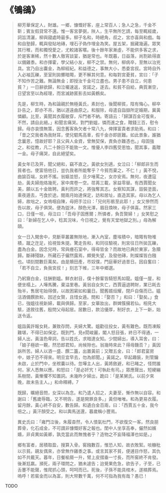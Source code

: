 # 《鴝鵒》

> 柳芳華保定人，財雄。一鄉，慷慨好客，座上常百人；急人之急，千金不靳；賓友假貸常不還。惟一客宮夢弼，陜人，生平無所乞請，每至輒經歲，詞旨清灑，柳與寢處時最多。柳子名和，時總角，叔之，宮亦喜與和戲。每和自塾歸，輒與發貼地磚，埋石子偽作埋金為笑。屋五架，掘藏幾遍。眾笑其行稚，而和獨悅愛之，尤較諸客暱。後十餘年家漸虛，不能供多客之求，於是客漸稀，然十數人徹宵談宴，猶是常也。年既暮，日益落，尚割畝得直以備雞黍。和亦揮霍，學父結小友，柳不之禁。無何，柳病卒，至無以治兇具。宮乃自出囊金，為柳經紀。和益德之，事無大小，悉委宮叔。宮時自外入必袖瓦礫，至室則拋擲暗陬，更不解其何意。和每對宮憂貧，宮曰：「子不知作苦之難。無論無金；即授汝千金可立盡也。男子患不自立，何患貧？」一日辭欲歸，和泣囑速返，宮諾之，遂去。和貧不自給，典質漸空，日望宮至以為經理，而宮滅跡匿影去如黃鶴矣。
>
> 先是，柳生時，為和論親於無極黃氏，素封也，後聞柳貧，陰有悔心。柳卒訃告之，即亦不吊，猶以道遠曲原之。和服除，母遣自詣嶽所定婚期，冀黃憐顧。比至，黃聞其衣履敝穿，斥門者不納。寄語云：「歸謀百金可復來，不然，請自此絕。」和聞言痛哭。對門劉媼，憐而進之食，贈錢三百，慰令歸。母亦哀憤無策，因念舊客負欠者十常八九，俾擇富貴者求助焉。和曰：「昔之交我者為我財耳，使兒駟馬高車，假千金亦即匪難。如此景象，誰猶念曩恩，憶故好耶？且父與人金資，曾無契保，責負亦難憑也。」母固強之，和從教，凡二十餘日不能致一文。惟優人李四舊受恩恤，聞其事，義贈一金。母子痛哭，自此絕望矣。
>
> 黃女年已及笄，聞父絕和，竊不直之。黃欲女別適，女泣曰：「柳郎非生而貧者也。使富倍他日，豈仇我者所能奪乎？今貧而棄之，不仁！」黃不悅，曲諭百端，女終不搖。翁嫗並怒，旦夕唾罵之，女亦安焉。無何，夜遭寇劫，黃夫婦炮烙幾死，家中席卷一空。荏苒三載，家益零替。有西賈聞女美，願以五十金致聘。黃利而許之，將強奪其志。女察知其謀，毀裝塗面，乘夜遁去，丐食於途。閱兩月始達保定，訪和居址，直造其家。母以為乞人婦，故咄之，女嗚咽自陳，母把手泣曰：「兒何形骸至此耶！」女又慘然而告以故，母子俱哭。便為盥沐，顏色光澤，眉目煥映，母子俱喜。然家三口，日僅一啖，母泣曰：「吾母子固應爾；所憐者，負吾賢婦！」女笑慰之曰：「新婦在乞人中，稔其況味，今日視之，覺有天堂地獄之別。」母為解頤。
>
> 女一日入閑舍中，見斷草叢叢無隙地，漸入內室，塵埃積中，暗陬有物堆積，蹴之迕足，拾視皆朱提。驚走告和，和同往驗視，則宮往日所拋瓦礫，盡為白金。因念兒時，常與瘞石室中，得毋皆金？而故地已典於東家，急贖歸。斷磚殘缺，所藏石子儼然露焉，頗覺失望，及發他磚，則燦燦皆白鏹也。頃刻間數巨萬矣。由是贖田產，市奴僕，門庭華好過昔日。因自奮曰：「若不自立，負我宮叔！」刻志下帷，三年中鄉選。
>
> 乃躬齎白金，往酬劉媼。鮮衣射目，僕十餘輩皆騎怒馬如龍。媼僅一屋，和便坐榻上。人嘩馬騰，棄溢里巷。黃翁自女失亡，西賈逼退聘財，業已耗去殆半，售居宅始得償，以故困窘如和曩日。聞舊婿烜耀，閉戶自傷而已。媼沽酒備饌款和，因述女賢，且惜女遁。問和：「娶否？」和曰：「娶矣。」食已，強媼往視新婦，載與俱歸。至家，女華妝出，群婢簇擁若仙。相見大駭，遂敘往舊，殷問父母起居。居數日，款洽優厚，制好衣，上下一新，始送令返。
>
> 媼詣黃許報女耗，兼致存問，夫婦大驚。媼勸往投女，黃有難色。既而凍餒難堪，不得已如保定。既到門，見閎峻麗，閽人怒目張，終日不得通，一婦人出，黃溫色卑詞，告以姓氏，求暗達女知。少間婦出，導入耳舍，曰：「娘子極欲一覲，然恐郎君知，尚候隙也。翁幾時來此？得毋饑否？」黃因訴所苦。婦人以酒一盛、饌二簋，出置黃前；又贈五金，曰：「郎君宴房中，娘子恐不得來。明旦宜早去，勿為郎聞。」黃諾之。早起趣裝，則管鑰未啟，止於門中，坐袱囊以待。忽嘩主人出，黃將斂避，和已睹之，怪問誰何，家人悉無以應。和怒曰：「是必奸宄！可執赴有司。」眾應聲出，短綆繃系樹間，黃慚懼不知置詞。未幾昨夕婦出，跪曰：「是某舅氏。以前夕來晚，故未告主人。」和命釋縛。7
>
> 既歸，曠絕音問，女深以為念。和乃遣人招之，夫妻至，慚作無以自容。和謝曰：「舊歲辱臨，又不明告，遂是開罪良多。」黃但唯唯。和為更易衣履。留月餘，黃心終不自安，數告歸。和遺白金百兩，曰：「西賈五十金，我今倍之。」黃汗顏受之。和以輿馬送還，暮歲稱小豐焉。
>
> 異史氏曰：「雍門泣後，朱履杳然，令人憤氣杜門，不欲復交一客。然良朋葬骨，化石成金，不可謂非慷慨好客之報也。閨中人坐享高奉，儼然如嬪嬙，非貞異如黃卿，孰克當此而無愧者乎？造物之不妄降福澤也如是。」
>
> 鄉有富者，居積取盈，搜算入骨。窖鏹數百，惟恐人知，故衣敗絮。啖糠秕以示貧。親友偶來，亦曾無作雞黍之事。或言其家不貧，便逋目作怒，其仇如不共戴天。暮年，日餐榆屑一升，臂上皮摺垂一寸長，而所窖終不肯發。後漸尪羸。瀕死，兩子環問之，猶未遽告；迨覺果危急，欲告子，子至，已舌蹇不能聲，惟爬抓心頭，呵呵而已。死後，子孫不能具棺木，遂槁葬焉。嗚呼！若窖金而以為富，則大帑數千萬，何不可指為我有哉？愚已！

TODO

